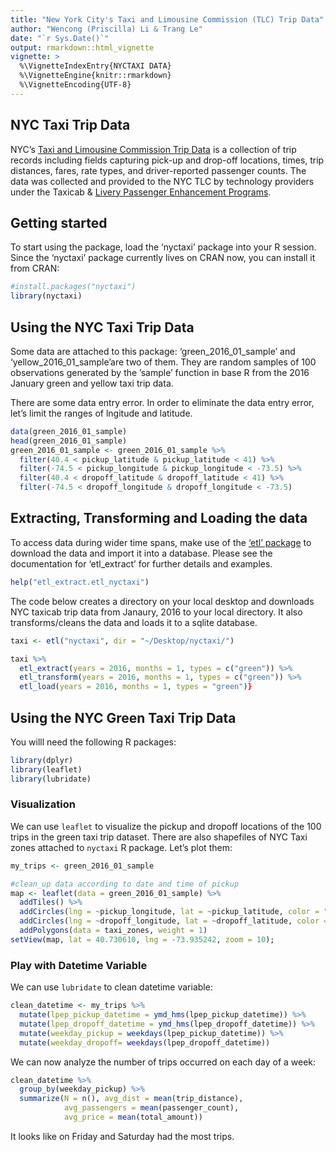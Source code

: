 ```yaml
---
title: "New York City's Taxi and Limousine Commission (TLC) Trip Data"
author: "Wencong (Priscilla) Li & Trang Le"
date: "`r Sys.Date()`"
output: rmarkdown::html_vignette
vignette: >
  %\VignetteIndexEntry{NYCTAXI DATA}
  %\VignetteEngine{knitr::rmarkdown}
  %\VignetteEncoding{UTF-8}
---
```


## NYC Taxi Trip Data

NYC's [Taxi and Limousine Commission Trip Data](http://www.nyc.gov/html/tlc/html/about/trip_record_data.shtml) is a collection of trip records including fields capturing pick-up and drop-off locations, times, trip distances, fares, rate types, and driver-reported passenger counts. The data was collected and provided to the NYC TLC by technology providers under the Taxicab & [Livery Passenger Enhancement Programs](http://www.nyc.gov/html/tlc/html/industry/shl.shtml). 

## Getting started
To start using the package, load the 'nyctaxi' package into your R session. Since the 'nyctaxi' package currently lives on CRAN now, you can install it from CRAN:

```r
#install.packages("nyctaxi")
library(nyctaxi)
```

## Using the NYC Taxi Trip Data
Some data are attached to this package: 'green_2016_01_sample' and 'yellow_2016_01_sample'are two of them. They are random samples of 100 observations generated by the 'sample' function in base R from the 2016 January green and yellow taxi trip data.

There are some data entry error. In order to eliminate the data entry error, let's limit the ranges of lngitude and latitude. 

```r
data(green_2016_01_sample)
head(green_2016_01_sample)
green_2016_01_sample <- green_2016_01_sample %>%
  filter(40.4 < pickup_latitude & pickup_latitude < 41) %>%
  filter(-74.5 < pickup_longitude & pickup_longitude < -73.5) %>%
  filter(40.4 < dropoff_latitude & dropoff_latitude < 41) %>%
  filter(-74.5 < dropoff_longitude & dropoff_longitude < -73.5)
```

## Extracting, Transforming and Loading the data
To access data during wider time spans, make use of the ['etl' package](https://github.com/beanumber/etl) to download the data and import it into a database. Please see the documentation for 'etl_extract' for further details and examples.

```r
help("etl_extract.etl_nyctaxi")
```

The code below creates a directory on your local desktop and downloads NYC taxicab trip data from Janaury, 2016 to your local directory. It also transforms/cleans the data and loads it to a sqlite database.  
```r
taxi <- etl("nyctaxi", dir = "~/Desktop/nyctaxi/")

taxi %>%
  etl_extract(years = 2016, months = 1, types = c("green")) %>% 
  etl_transform(years = 2016, months = 1, types = c("green")) %>% 
  etl_load(years = 2016, months = 1, types = "green")}
```

## Using the NYC Green Taxi Trip Data
You willl need the following R packages:
```r
library(dplyr)
library(leaflet)
library(lubridate)
```

### Visualization
We can use `leaflet` to visualize the pickup and dropoff locations of the 100 trips in the green taxi trip dataset. There are also shapefiles of NYC Taxi zones attached to `nyctaxi` R package. Let's plot them:

```r
my_trips <- green_2016_01_sample

#clean_up data according to date and time of pickup
map <- leaflet(data = green_2016_01_sample) %>% 
  addTiles() %>% 
  addCircles(lng = ~pickup_longitude, lat = ~pickup_latitude, color = "red") %>% 
  addCircles(lng = ~dropoff_longitude, lat = ~dropoff_latitude, color = "green") %>%
  addPolygons(data = taxi_zones, weight = 1)
setView(map, lat = 40.730610, lng = -73.935242, zoom = 10);
```


### Play with Datetime Variable
We can use `lubridate` to clean datetime variable:
```r

clean_datetime <- my_trips %>% 
  mutate(lpep_pickup_datetime = ymd_hms(lpep_pickup_datetime)) %>%
  mutate(lpep_dropoff_datetime = ymd_hms(lpep_dropoff_datetime)) %>% 
  mutate(weekday_pickup = weekdays(lpep_pickup_datetime)) %>%
  mutate(weekday_dropoff= weekdays(lpep_dropoff_datetime))
```

We can now analyze the number of trips occurred on each day of a week:
```r
clean_datetime %>% 
  group_by(weekday_pickup) %>%
  summarize(N = n(), avg_dist = mean(trip_distance), 
            avg_passengers = mean(passenger_count), 
            avg_price = mean(total_amount))
```
It looks like on Friday and Saturday had the most trips.

